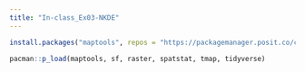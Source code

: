 ```yaml
---
title: "In-class_Ex03-NKDE"
---
```


```r
install.packages("maptools", repos = "https://packagemanager.posit.co/cran/2023-10-13")

pacman::p_load(maptools, sf, raster, spatstat, tmap, tidyverse)

```
